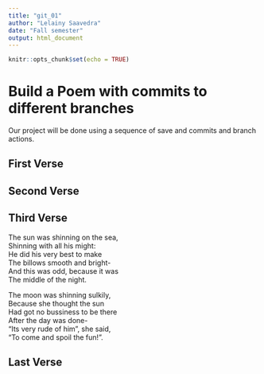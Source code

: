 ```yaml
---
title: "git_01"
author: "Lelainy Saavedra"
date: "Fall semester"
output: html_document
---
```


```r
knitr::opts_chunk$set(echo = TRUE)
```
# Build a Poem with commits to different branches
Our project will be done using a sequence of save and commits and branch actions.
<!-- Do not modify or change any text in "!--" bracketed areas such as this --- these are instructions to
you, if you change any of this the git program will notice it and compromise your git merging strategy !-->

## First Verse 
<!--Put the first five lines of a poem by Lewis Carrol in this section!-->

## Second Verse
<!--Put the first five lines of a poem by Robert Frost here!-->

## Third Verse
<!--Put the first two verses of The Walrus and the Carpenter here!-->
The sun was shinning on the sea,  
Shinning with all his might:  
He did his very best to make  
The billows smooth and bright-  
And this was odd, because it was  
The middle of the night.  

The moon was shinning sulkily,  
Because she thought the sun  
Had got no bussiness to be there  
After the day was done-  
"Its very rude of him", she said,  
"To come and spoil the fun!".

## Last Verse
<!--Put a short poem of your choice 8-20 lines,here!-->
